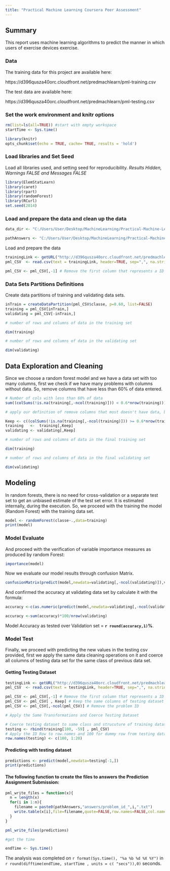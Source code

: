 ```yaml
---
title: "Practical Machine Learning Coursera Peer Assessment"
---
```


## Summary

This report uses machine learning algorithms to predict the manner in which users of exercise devices exercise. 


### Data 

The training data for this project are available here: 

https://d396qusza40orc.cloudfront.net/predmachlearn/pml-training.csv

The test data are available here: 

https://d396qusza40orc.cloudfront.net/predmachlearn/pml-testing.csv


### Set the work environment and knitr options

```r
rm(list=ls(all=TRUE)) #start with empty workspace
startTime <- Sys.time()

library(knitr)
opts_chunk$set(echo = TRUE, cache= TRUE, results = 'hold')

```

### Load libraries and Set Seed

Load all libraries used, and setting seed for reproducibility. *Results Hidden, Warnings FALSE and Messages FALSE*

```r

library(ElemStatLearn)
library(caret)
library(rpart)
library(randomForest)
library(RCurl)
set.seed(2014)

```

### Load and prepare the data and clean up the data

```r
data_dir <- "C:/Users/User/Desktop/MachineLearning/Practical-Machine-Learning-Peer-Assessment-1";

pathAnswers <- "C:/Users/User/Desktop/MachineLearning/Practical-Machine-Learning-Peer-Assessment-1/"
```


Load and prepare the data

```r

trainingLink <- getURL("http://d396qusza40orc.cloudfront.net/predmachlearn/pml-training.csv")
pml_CSV  <- read.csv(text = trainingLink, header=TRUE, sep=",", na.strings=c("NA",""))

pml_CSV <- pml_CSV[,-1] # Remove the first column that represents a ID Row

```

### Data Sets Partitions Definitions

Create data partitions of training and validating data sets.

```r

inTrain = createDataPartition(pml_CSV$classe, p=0.60, list=FALSE)
training = pml_CSV[inTrain,]
validating = pml_CSV[-inTrain,]

# number of rows and columns of data in the training set

dim(training)

# number of rows and columns of data in the validating set

dim(validating)

```
## Data Exploration and Cleaning

Since we choose a random forest model and we have a data set with too many columns, first we check if we have many problems with columns without data. So, remove columns that have less than 60% of data entered.

```r

# Number of cols with less than 60% of data
sum((colSums(!is.na(training[,-ncol(training)])) < 0.6*nrow(training)))

# apply our definition of remove columns that most doesn't have data, before its apply to the model.

Keep <- c((colSums(!is.na(training[,-ncol(training)])) >= 0.6*nrow(training)))
training   <-  training[,Keep]
validating <- validating[,Keep]

# number of rows and columns of data in the final training set

dim(training)

# number of rows and columns of data in the final validating set

dim(validating)

```

## Modeling
In random forests, there is no need for cross-validation or a separate test set to get an unbiased estimate of the test set error. It is estimated internally, during the execution. So, we proceed with the training the model (Random Forest) with the training data set.

```r

model <- randomForest(classe~.,data=training)
print(model)

```

### Model Evaluate
And proceed with the verification of variable importance measures as produced by random Forest:

```r

importance(model)

```

Now we evaluate our model results through confusion Matrix.

```r

confusionMatrix(predict(model,newdata=validating[,-ncol(validating)]),validating$classe)

```

And confirmed the accuracy at validating data set by calculate it with the formula:

```r

accuracy <-c(as.numeric(predict(model,newdata=validating[,-ncol(validating)])==validating$classe))

accuracy <-sum(accuracy)*100/nrow(validating)

```

Model Accuracy as tested over Validation set = **`r round(accuracy,1)`%**.  

### Model Test

Finally, we proceed with predicting the new values in the testing csv provided, first we apply the same data cleaning operations on it and coerce all columns of testing data set for the same class of previous data set. 

#### Getting Testing Dataset

```r

testingLink <- getURL("http://d396qusza40orc.cloudfront.net/predmachlearn/pml-testing.csv")
pml_CSV  <- read.csv(text = testingLink, header=TRUE, sep=",", na.strings=c("NA",""))

pml_CSV <- pml_CSV[,-1] # Remove the first column that represents a ID Row
pml_CSV <- pml_CSV[ , Keep] # Keep the same columns of testing dataset
pml_CSV <- pml_CSV[,-ncol(pml_CSV)] # Remove the problem ID

# Apply the Same Transformations and Coerce Testing Dataset

# Coerce testing dataset to same class and strucuture of training dataset 
testing <- rbind(training[100, -59] , pml_CSV) 
# Apply the ID Row to row.names and 100 for dummy row from testing dataset 
row.names(testing) <- c(100, 1:20)

```

#### Predicting with testing dataset

```r

predictions <- predict(model,newdata=testing[-1,])
print(predictions)

```

#### The following function to create the files to answers the Prediction Assignment Submission:

```r

pml_write_files = function(x){
  n = length(x)
  for(i in 1:n){
    filename = paste0(pathAnswers,"answers/problem_id_",i,".txt")
    write.table(x[i],file=filename,quote=FALSE,row.names=FALSE,col.names=FALSE)
  }
}

pml_write_files(predictions)

#get the time
```

```r
endTime <- Sys.time()

```
The analysis was completed on `r format(Sys.time(), "%a %b %d %X %Y")`  in `r round(difftime(endTime, startTime , units = c( "secs")),0)` seconds.
